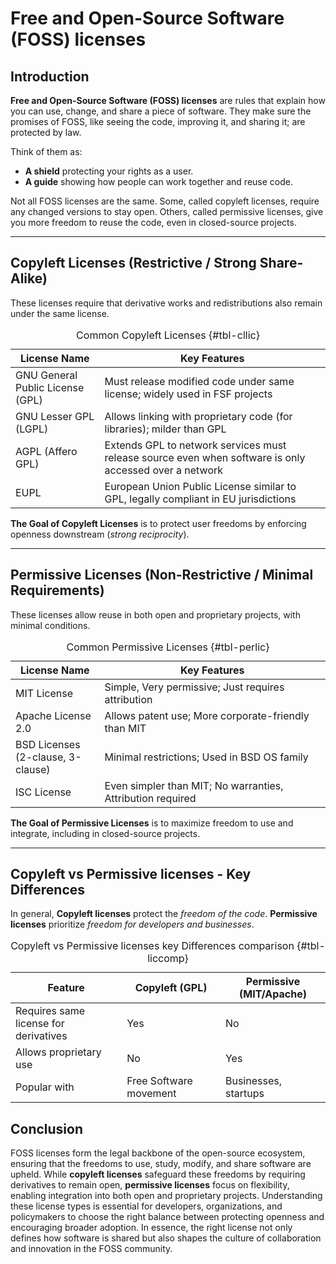# Free and Open-Source Software (FOSS) licenses {#sec-licenses}

## Introduction

**Free and Open-Source Software (FOSS) licenses** are rules that explain how you can use, change, and share a piece of software. 
They make sure the promises of FOSS, like seeing the code, improving it, and sharing it; are protected by law.

Think of them as:

- **A shield** protecting your rights as a user.
- **A guide** showing how people can work together and reuse code.

Not all FOSS licenses are the same. Some, called copyleft licenses, require any changed versions to stay open. 
Others, called permissive licenses, give you more freedom to reuse the code, even in closed-source projects.

---

## Copyleft Licenses (Restrictive / Strong Share-Alike)

These licenses require that derivative works and redistributions also remain under the same license.

| License Name                   | Key Features                                                                 |
| ------------------------------ | ----------------------------------------------------------------------------- |
| GNU General Public License (GPL) | Must release modified code under same license; widely used in FSF projects   |
| GNU Lesser GPL (LGPL)          | Allows linking with proprietary code (for libraries); milder than GPL         |
| AGPL (Affero GPL)              | Extends GPL to network services must release source even when software is only accessed over a network |
| EUPL                           | European Union Public License similar to GPL, legally compliant in EU jurisdictions |

Table: Common Copyleft Licenses {#tbl-cllic}

**The Goal of Copyleft Licenses** is to protect user freedoms by enforcing openness downstream (*strong reciprocity*).

---

## Permissive Licenses (Non-Restrictive / Minimal Requirements)

These licenses allow reuse in both open and proprietary projects, with minimal conditions.

| License Name                  | Key Features                                                            |
| ----------------------------- | ------------------------------------------------------------------------ |
| MIT License                   | Simple, Very permissive; Just requires attribution                      |
| Apache License 2.0             | Allows patent use; More corporate-friendly than MIT                     |
| BSD Licenses (2-clause, 3-clause) | Minimal restrictions; Used in BSD OS family                           |
| ISC License                   | Even simpler than MIT; No warranties, Attribution required              |

Table: Common Permissive Licenses {#tbl-perlic}

**The Goal of Permissive Licenses** is to maximize freedom to use and integrate, including in closed-source projects.

---

## Copyleft vs Permissive licenses - Key Differences

In general, **Copyleft licenses** protect the *freedom of the code*. **Permissive licenses** prioritize *freedom for developers and businesses*.

| Feature                              | Copyleft (GPL)                   | Permissive (MIT/Apache)            |
| ------------------------------------ | -------------------------------- | ---------------------------------- |
| Requires same license for derivatives| Yes                              | No                                 |
| Allows proprietary use               | No                               | Yes                                |
| Popular with                         | Free Software movement           | Businesses, startups               |

Table: Copyleft vs Permissive licenses key Differences comparison {#tbl-liccomp}


## Conclusion
FOSS licenses form the legal backbone of the open-source ecosystem, ensuring that the freedoms to use, study, modify, and share software are upheld. While **copyleft licenses** 
safeguard these freedoms by requiring derivatives to remain open, **permissive licenses** focus on flexibility, enabling integration 
into both open and proprietary projects. Understanding these license types is essential for developers, organizations, and policymakers to choose the right balance 
between protecting openness and encouraging broader adoption. In essence, the right license not only defines how software is shared but also shapes the culture of collaboration 
and innovation in the FOSS community.
